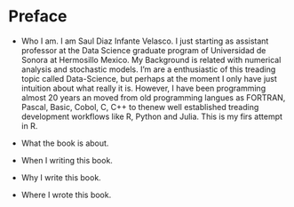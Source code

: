 # Preface {.unnumbered}

-   Who I am. I am Saul Diaz Infante Velasco. I just starting as assistant
    professor at the Data Science graduate program of Universidad de Sonora at
    Hermosillo Mexico. My Background is related with numerical analysis and
    stochastic models. I'm are a enthusiastic of this treading topic called
    Data-Science, but perhaps at the moment I only have just intuition about
    what really it is. However, I have been programming almost 20 years an 
    moved from old programming langues as FORTRAN, Pascal, Basic, Cobol, C, 
    C++ to thenew well established treading development workflows like R, 
    Python and Julia. This is my firs attempt in R.

-   What the book is about.

-   When I writing this book.

-   Why I write this book.

-   Where I wrote this book.

